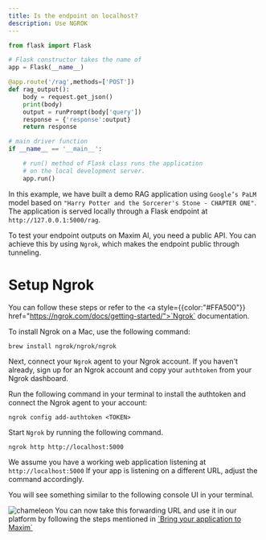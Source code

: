 ```yaml
---
title: Is the endpoint on localhost? 
description: Use NGROK 
---
```


```py title="flask.py"
from flask import Flask

# Flask constructor takes the name of 
app = Flask(__name__)

@app.route('/rag',methods=['POST'])
def rag_output():
    body = request.get_json()
    print(body)
    output = runPrompt(body['query'])
    response = {'response':output}
    return response

# main driver function
if __name__ == '__main__':

    # run() method of Flask class runs the application 
    # on the local development server.
    app.run()
```
In this example, we have built a demo RAG application using `Google’s PaLM` model based on `"Harry Potter and the Sorcerer's Stone - CHAPTER ONE"`. The application is served locally through a Flask endpoint at `http://127.0.0.1:5000/rag`.

To test your endpoint outputs on Maxim AI, you need a public API. You can achieve this by using `Ngrok`, which makes the endpoint public through tunneling.

# Setup Ngrok
You can follow these steps or refer to the <a style={{color:"#FFA500"}} href="https://ngrok.com/docs/getting-started/">`Ngrok`</a> documentation.

To install Ngrok on a Mac, use the following command:

```shell 
brew install ngrok/ngrok/ngrok
```
Next, connect your `Ngrok` agent to your Ngrok account. If you haven't already, sign up for an Ngrok account and copy your `authtoken` from your Ngrok dashboard.

Run the following command in your terminal to install the authtoken and connect the Ngrok agent to your account:
```shell 
ngrok config add-authtoken <TOKEN>
```
Start `Ngrok` by running the following command.

```shell 
ngrok http http://localhost:5000

```
We assume you have a working web application listening at `http://localhost:5000` If your app is listening on a different URL, adjust the command accordingly.

You will see something similar to the following console UI in your terminal.

<img src="./img/img1.png" alt="chameleon" />
You can now take this forwarding URL and use it in our platform by following the steps mentioned in <a style={{color:"#FFA500"}} href="https://ngrok.com/docs/getting-started/">`Bring your application to Maxim`</a>

 

 
<Cards>
  <Card title="AI Evaluators" href="https://nextjs.org/docs" />
  <Card title="API-Based Evaluators" href="https://fumadocs.vercel.app" />
  
</Cards>

